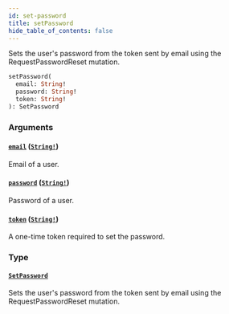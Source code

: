 ```yaml
---
id: set-password
title: setPassword
hide_table_of_contents: false
---
```


Sets the user's password from the token sent by email using the RequestPasswordReset mutation.

```graphql
setPassword(
  email: String!
  password: String!
  token: String!
): SetPassword
```

### Arguments

#### [`email`](#) ([`String!`](../../../developer/api-reference/scalars/string))

Email of a user.

#### [`password`](#) ([`String!`](../../../developer/api-reference/scalars/string))

Password of a user.

#### [`token`](#) ([`String!`](../../../developer/api-reference/scalars/string))

A one-time token required to set the password.

### Type

#### [`SetPassword`](../../../developer/api-reference/objects/set-password)

Sets the user's password from the token sent by email using the RequestPasswordReset mutation.
